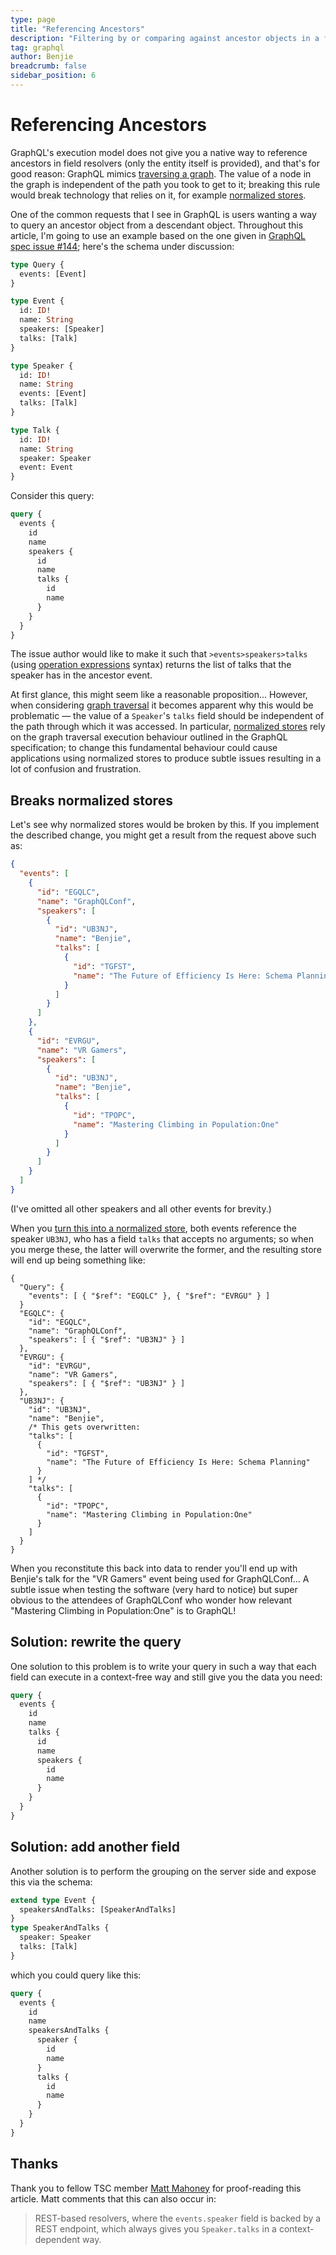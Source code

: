 ```yaml
---
type: page
title: "Referencing Ancestors"
description: "Filtering by or comparing against ancestor objects in a field."
tag: graphql
author: Benjie
breadcrumb: false
sidebar_position: 6
---
```



# Referencing Ancestors

<Tldr>

GraphQL's execution model does not give you a native way to reference ancestors
in field resolvers (only the entity itself is provided), and that's for good
reason: GraphQL mimics [traversing a graph](./traversal.mdx). The value of a
node in the graph is independent of the path you took to get to it; breaking
this rule would break technology that relies on it, for example
[normalized stores](./normalized.mdx).

</Tldr>

One of the common requests that I see in GraphQL is users wanting a way to query
an ancestor object from a descendant object. Throughout this article, I'm going
to use an example based on the one given in
[GraphQL spec issue #144](https://github.com/graphql/graphql-spec/issues/144#issue-133595212);
here's the schema under discussion:

```graphql
type Query {
  events: [Event]
}

type Event {
  id: ID!
  name: String
  speakers: [Speaker]
  talks: [Talk]
}

type Speaker {
  id: ID!
  name: String
  events: [Event]
  talks: [Talk]
}

type Talk {
  id: ID!
  name: String
  speaker: Speaker
  event: Event
}
```

Consider this query:

```graphql
query {
  events {
    id
    name
    speakers {
      id
      name
      talks {
        id
        name
      }
    }
  }
}
```

The issue author would like to make it such that `>events>speakers>talks` (using
[operation expressions](https://github.com/graphql/graphql-wg/blob/main/rfcs/OperationExpressions.md)
syntax) returns the list of talks that the speaker has in the ancestor event.

At first glance, this might seem like a reasonable proposition... However, when
considering [graph traversal](./traversal.mdx) it becomes apparent why this
would be problematic &mdash; the value of a `Speaker`'s `talks` field should be
independent of the path through which it was accessed. In particular,
[normalized stores](./normalized.mdx) rely on the graph traversal execution
behaviour outlined in the GraphQL specification; to change this fundamental
behaviour could cause applications using normalized stores to produce subtle
issues resulting in a lot of confusion and frustration.

## Breaks normalized stores

Let's see why normalized stores would be broken by this. If you implement the
described change, you might get a result from the request above such as:

```json {7-15,23-32}
{
  "events": [
    {
      "id": "EGQLC",
      "name": "GraphQLConf",
      "speakers": [
        {
          "id": "UB3NJ",
          "name": "Benjie",
          "talks": [
            {
              "id": "TGFST",
              "name": "The Future of Efficiency Is Here: Schema Planning"
            }
          ]
        }
      ]
    },
    {
      "id": "EVRGU",
      "name": "VR Gamers",
      "speakers": [
        {
          "id": "UB3NJ",
          "name": "Benjie",
          "talks": [
            {
              "id": "TPOPC",
              "name": "Mastering Climbing in Population:One"
            }
          ]
        }
      ]
    }
  ]
}
```

(I've omitted all other speakers and all other events for brevity.)

When you [turn this into a normalized store](./normalized.mdx), both events
reference the speaker `UB3NJ`, who has a field `talks` that accepts no
arguments; so when you merge these, the latter will overwrite the former, and
the resulting store will end up being something like:

<!-- prettier-ignore -->
```json5 {18-30}
{
  "Query": {
    "events": [ { "$ref": "EGQLC" }, { "$ref": "EVRGU" } ]
  }
  "EGQLC": {
    "id": "EGQLC",
    "name": "GraphQLConf",
    "speakers": [ { "$ref": "UB3NJ" } ]
  },
  "EVRGU": {
    "id": "EVRGU",
    "name": "VR Gamers",
    "speakers": [ { "$ref": "UB3NJ" } ]
  },
  "UB3NJ": {
    "id": "UB3NJ",
    "name": "Benjie",
    /* This gets overwritten:
    "talks": [
      {
        "id": "TGFST",
        "name": "The Future of Efficiency Is Here: Schema Planning"
      }
    ] */
    "talks": [
      {
        "id": "TPOPC",
        "name": "Mastering Climbing in Population:One"
      }
    ]
  }
}
```

When you reconstitute this back into data to render you'll end up with Benjie's
talk for the "VR Gamers" event being used for GraphQLConf... A subtle issue when
testing the software (very hard to notice) but super obvious to the attendees of
GraphQLConf who wonder how relevant "Mastering Climbing in Population:One" is to
GraphQL!

## Solution: rewrite the query

One solution to this problem is to write your query in such a way that each
field can execute in a context-free way and still give you the data you need:

```graphql
query {
  events {
    id
    name
    talks {
      id
      name
      speakers {
        id
        name
      }
    }
  }
}
```

## Solution: add another field

Another solution is to perform the grouping on the server side and expose this
via the schema:

```graphql
extend type Event {
  speakersAndTalks: [SpeakerAndTalks]
}
type SpeakerAndTalks {
  speaker: Speaker
  talks: [Talk]
}
```

which you could query like this:

```graphql
query {
  events {
    id
    name
    speakersAndTalks {
      speaker {
        id
        name
      }
      talks {
        id
        name
      }
    }
  }
}
```

## Thanks

Thank you to fellow TSC member [Matt Mahoney](https://github.com/mjmahone) for
proof-reading this article. Matt comments that this can also occur in:

> REST-based resolvers, where the `events.speaker` field is backed by a REST
> endpoint, which always gives you `Speaker.talks` in a context-dependent way.
